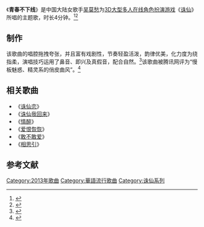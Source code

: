 《'''青春不下线'''》是中国大陆女歌手[[吴莫愁|吴莫愁]]为[[3D|3D]][[大型多人在线角色扮演游戏|大型多人在线角色扮演游戏]]《[[诛仙_Online|诛仙]]》所唱的主题歌，时长4分钟。<ref>{{cite news|author= |url=http://game.163.com/14/0418/10/9Q3UMCG200314J6K.html |title=《诛仙3》青春代言人吴莫愁 首张专辑正式发布 |newspaper=网易|accessdate=2014-12-27 |date=2014-04-18}}</ref><ref>{{cite news|author= |url=http://games.qq.com/a/20131111/006994.htm |title=吴莫愁诛仙3主题曲曝光：拿出了棒棒糖 |newspaper=腾讯网|date=2013-11-11|accessdate=2014-12-27}}</ref>

==制作==
该歌曲的唱腔拖拽夸张，并且富有戏剧性，节奏轻盈活泼，韵律优美，化力度为绕指柔，演唱技巧运用了鼻音、即兴及真假音，配合自然。<ref>{{cite news|author= |url=http://ent.163.com/13/1127/11/9EMDV43O00032DGD.html |title=吴莫愁：青春不下线 歌艺更不凡 |newspaper= 网易|date= 2013-11-27|accessdate=2014-12-27}}</ref>该歌曲被腾讯网评为“慢板魅惑、精灵系的俏皮曲风”。<ref>{{cite news|author= |url=http://ent.qq.com/a/20131112/011891.htm |title=吴莫愁《青春不下线》上线 成90后青春代言人|newspaper=腾讯网 |date=2013-11-13|accessdate=2014-12-27}}</ref>

== 相关歌曲 ==
*《[[诛仙恋|诛仙恋]]》
*《[[诛仙我回来|诛仙我回来]]》
*《[[情醉|情醉]]》
*《[[爱恨恢恢|爱恨恢恢]]》
*《[[敢不敢爱|敢不敢爱]]》
*《[[相思引|相思引]]》

==参考文献==
{{reflist}}

{{DEFAULTSORT:Q青春}}
[[Category:2013年歌曲|Category:2013年歌曲]]
[[Category:華語流行歌曲|Category:華語流行歌曲]]
[[Category:诛仙系列|Category:诛仙系列]]